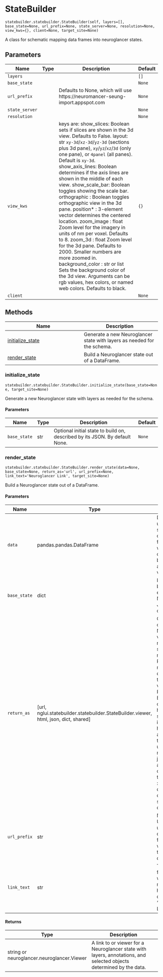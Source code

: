 # StateBuilder { #nglui.statebuilder.statebuilder.StateBuilder }

`statebuilder.statebuilder.StateBuilder(self, layers=[], base_state=None, url_prefix=None, state_server=None, resolution=None, view_kws={}, client=None, target_site=None)`

A class for schematic mapping data frames into neuroglancer states.

## Parameters

| Name           | Type   | Description                                                                                                                                                                                                                                                                                                                                                                                                                                                                                                                                                                                                                                                                                                                                                                                                                                                                                                         | Default   |
|----------------|--------|---------------------------------------------------------------------------------------------------------------------------------------------------------------------------------------------------------------------------------------------------------------------------------------------------------------------------------------------------------------------------------------------------------------------------------------------------------------------------------------------------------------------------------------------------------------------------------------------------------------------------------------------------------------------------------------------------------------------------------------------------------------------------------------------------------------------------------------------------------------------------------------------------------------------|-----------|
| `layers`       |        |                                                                                                                                                                                                                                                                                                                                                                                                                                                                                                                                                                                                                                                                                                                                                                                                                                                                                                                     | `[]`      |
| `base_state`   |        |                                                                                                                                                                                                                                                                                                                                                                                                                                                                                                                                                                                                                                                                                                                                                                                                                                                                                                                     | `None`    |
| `url_prefix`   |        | Defaults to None, which will use https://neuromancer-seung-import.appspot.com                                                                                                                                                                                                                                                                                                                                                                                                                                                                                                                                                                                                                                                                                                                                                                                                                                       | `None`    |
| `state_server` |        |                                                                                                                                                                                                                                                                                                                                                                                                                                                                                                                                                                                                                                                                                                                                                                                                                                                                                                                     | `None`    |
| `resolution`   |        |                                                                                                                                                                                                                                                                                                                                                                                                                                                                                                                                                                                                                                                                                                                                                                                                                                                                                                                     | `None`    |
| `view_kws`     |        | keys are: show_slices: Boolean     sets if slices are shown in the 3d view. Defaults to False. layout: str     `xy-3d`/`xz-3d`/`yz-3d` (sections plus 3d pane), `xy`/`yz`/`xz`/`3d` (only one pane), or `4panel` (all panes). Default is `xy-3d`. show_axis_lines: Boolean     determines if the axis lines are shown in the middle of each view. show_scale_bar: Boolean     toggles showing the scale bar. orthographic : Boolean     toggles orthographic view in the 3d pane. position* : 3-element vector     determines the centered location. zoom_image : float     Zoom level for the imagery in units of nm per voxel. Defaults to 8. zoom_3d : float     Zoom level for the 3d pane. Defaults to 2000. Smaller numbers are more zoomed in. background_color : str or list     Sets the background color of the 3d view. Arguments can be rgb values, hex colors, or named web colors. Defaults to black. | `{}`      |
| `client`       |        |                                                                                                                                                                                                                                                                                                                                                                                                                                                                                                                                                                                                                                                                                                                                                                                                                                                                                                                     | `None`    |

## Methods

| Name | Description |
| --- | --- |
| [initialize_state](#nglui.statebuilder.statebuilder.StateBuilder.initialize_state) | Generate a new Neuroglancer state with layers as needed for the schema. |
| [render_state](#nglui.statebuilder.statebuilder.StateBuilder.render_state) | Build a Neuroglancer state out of a DataFrame. |

### initialize_state { #nglui.statebuilder.statebuilder.StateBuilder.initialize_state }

`statebuilder.statebuilder.StateBuilder.initialize_state(base_state=None, target_site=None)`

Generate a new Neuroglancer state with layers as needed for the schema.

#### Parameters

| Name         | Type   | Description                                                                 | Default   |
|--------------|--------|-----------------------------------------------------------------------------|-----------|
| `base_state` | str    | Optional initial state to build on, described by its JSON. By default None. | `None`    |

### render_state { #nglui.statebuilder.statebuilder.StateBuilder.render_state }

`statebuilder.statebuilder.StateBuilder.render_state(data=None, base_state=None, return_as='url', url_prefix=None, link_text='Neuroglancer Link', target_site=None)`

Build a Neuroglancer state out of a DataFrame.

#### Parameters

| Name         | Type                                                                                   | Description                                                                                                                                                                                                                                                                                                                                                                                                  | Default               |
|--------------|----------------------------------------------------------------------------------------|--------------------------------------------------------------------------------------------------------------------------------------------------------------------------------------------------------------------------------------------------------------------------------------------------------------------------------------------------------------------------------------------------------------|-----------------------|
| `data`       | pandas.pandas.DataFrame                                                                | DataFrame to use as a point source. By default None, for which it will return only the base_state and any fixed values.                                                                                                                                                                                                                                                                                      | `None`                |
| `base_state` | dict                                                                                   | Initial state to build on, expressed as Neuroglancer JSON. By default None                                                                                                                                                                                                                                                                                                                                   | `None`                |
| `return_as`  | \[url, nglui.statebuilder.statebuilder.StateBuilder.viewer, html, json, dict, shared\] | Choice of output types. Note that if a viewer is returned, the state is not reset.     url : Returns the raw url describing the state     viewer : Returns an EasyViewer object holding the state information     html : Returns an HTML link to the url, useful for notebooks.     json : Returns a JSON string describing the state.     dict : Returns a dict version of the JSON state. By default 'url' | `'url'`               |
| `url_prefix` | str                                                                                    | Neuroglancer URL prefix to use. By default None, for which it will open with the class default.                                                                                                                                                                                                                                                                                                              | `None`                |
| `link_text`  | str                                                                                    | Text to use for the link when returning as html, by default 'Neuroglancer Link'                                                                                                                                                                                                                                                                                                                              | `'Neuroglancer Link'` |

#### Returns

| Type                                       | Description                                                                                                         |
|--------------------------------------------|---------------------------------------------------------------------------------------------------------------------|
| string or neuroglancer.neuroglancer.Viewer | A link to or viewer for a Neuroglancer state with layers, annotations, and selected objects determined by the data. |